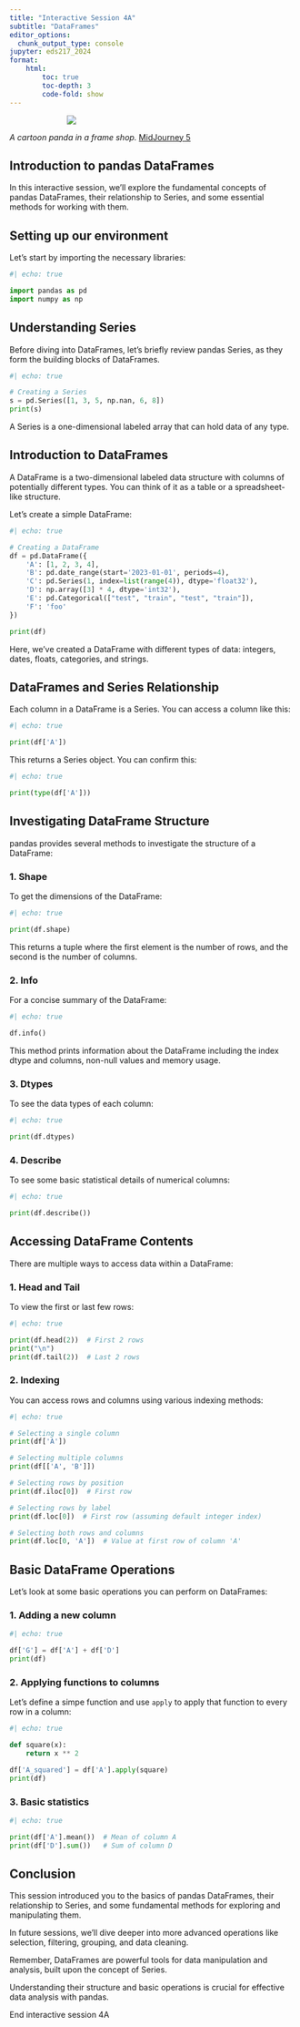 ```yaml
---
title: "Interactive Session 4A"
subtitle: "DataFrames"
editor_options: 
  chunk_output_type: console
jupyter: eds217_2024
format: 
    html:
        toc: true
        toc-depth: 3
        code-fold: show
---
```




::: {style="width: 60%; margin: auto;"}
![](images/dataframe.jpeg)
:::

:::{.gray-text .center-text}
*A cartoon panda in a frame shop.* [MidJourney 5](https://www.midjourney.com/jobs/f7787b1d-a02e-488c-932e-42a5e6c43a47?index=0)
:::


## Introduction to pandas DataFrames

In this interactive session, we'll explore the fundamental concepts of pandas DataFrames, their relationship to Series, and some essential methods for working with them.

## Setting up our environment

Let's start by importing the necessary libraries:

```python
#| echo: true

import pandas as pd
import numpy as np
```

## Understanding Series

Before diving into DataFrames, let's briefly review pandas Series, as they form the building blocks of DataFrames.

```python
#| echo: true

# Creating a Series
s = pd.Series([1, 3, 5, np.nan, 6, 8])
print(s)
```

A Series is a one-dimensional labeled array that can hold data of any type.

## Introduction to DataFrames

A DataFrame is a two-dimensional labeled data structure with columns of potentially different types. You can think of it as a table or a spreadsheet-like structure.

Let's create a simple DataFrame:

```python
#| echo: true

# Creating a DataFrame
df = pd.DataFrame({
    'A': [1, 2, 3, 4],
    'B': pd.date_range(start='2023-01-01', periods=4),
    'C': pd.Series(1, index=list(range(4)), dtype='float32'),
    'D': np.array([3] * 4, dtype='int32'),
    'E': pd.Categorical(["test", "train", "test", "train"]),
    'F': 'foo'
})

print(df)
```

Here, we've created a DataFrame with different types of data: integers, dates, floats, categories, and strings.

## DataFrames and Series Relationship

Each column in a DataFrame is a Series. You can access a column like this:

```python
#| echo: true

print(df['A'])
```

This returns a Series object. You can confirm this:

```python
#| echo: true

print(type(df['A']))
```

## Investigating DataFrame Structure

pandas provides several methods to investigate the structure of a DataFrame:

### 1. Shape

To get the dimensions of the DataFrame:

```python
#| echo: true

print(df.shape)
```

This returns a tuple where the first element is the number of rows, and the second is the number of columns.

### 2. Info

For a concise summary of the DataFrame:

```python
#| echo: true

df.info()
```

This method prints information about the DataFrame including the index dtype and columns, non-null values and memory usage.

### 3. Dtypes

To see the data types of each column:

```python
#| echo: true

print(df.dtypes)
```

### 4. Describe

To see some basic statistical details of numerical columns:

```python
#| echo: true

print(df.describe())
```

## Accessing DataFrame Contents

There are multiple ways to access data within a DataFrame:

### 1. Head and Tail

To view the first or last few rows:

```python
#| echo: true

print(df.head(2))  # First 2 rows
print("\n")
print(df.tail(2))  # Last 2 rows
```

### 2. Indexing

You can access rows and columns using various indexing methods:

```python
#| echo: true

# Selecting a single column
print(df['A'])

# Selecting multiple columns
print(df[['A', 'B']])

# Selecting rows by position
print(df.iloc[0])  # First row

# Selecting rows by label
print(df.loc[0])  # First row (assuming default integer index)

# Selecting both rows and columns
print(df.loc[0, 'A'])  # Value at first row of column 'A'
```

## Basic DataFrame Operations

Let's look at some basic operations you can perform on DataFrames:

### 1. Adding a new column

```python
#| echo: true

df['G'] = df['A'] + df['D']
print(df)
```

### 2. Applying functions to columns

Let's define a simpe function and use `apply` to apply that function to every row in a column:

```python
#| echo: true

def square(x):
    return x ** 2

df['A_squared'] = df['A'].apply(square)
print(df)
```

### 3. Basic statistics

```python
#| echo: true

print(df['A'].mean())  # Mean of column A
print(df['D'].sum())   # Sum of column D
```

## Conclusion

This session introduced you to the basics of pandas DataFrames, their relationship to Series, and some fundamental methods for exploring and manipulating them. 

In future sessions, we'll dive deeper into more advanced operations like selection, filtering, grouping, and data cleaning.

Remember, DataFrames are powerful tools for data manipulation and analysis, built upon the concept of Series. 

Understanding their structure and basic operations is crucial for effective data analysis with pandas.


::: {.center-text .body-text-xl .teal-text}
End interactive session 4A
:::
